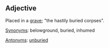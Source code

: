 ==Adjective== 
Placed in a [[grave]]; "the hastily buried corpses".  
  
[[Synonym]]s:   belowground, buried, inhumed 
  
[[Antonym]]s:   [[unburied]]